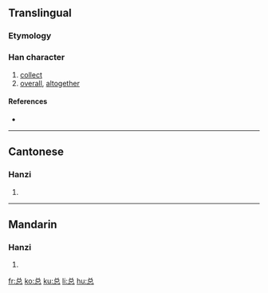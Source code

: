 {{also|總}}
==Translingual==

===Etymology===
{{Han simp|總}}

===Han character===
{{Han char|rn=61|rad=心|as=05|sn=8|four=|canj=金口心 (CRP)}}

# [[collect]]
# [[overall]], [[altogether]]

====References====
* {{Han ref|kx=0383.111|hdz=10249.020|uh=603B|ud=24635}}

----

==Cantonese==

===Hanzi===
{{yue-hanzi|jyut=|y=jung2|tra=總}}

# {{defn|Cantonese}}

----

==Mandarin==

===Hanzi===
{{cmn-hanzi|tra=總|pin=[[zǒng]] ([[zong3]])|wg=tsung<sup>3</sup>}}

# {{defn|Mandarin}}

[[fr:总]]
[[ko:总]]
[[ku:总]]
[[li:总]]
[[hu:总]]